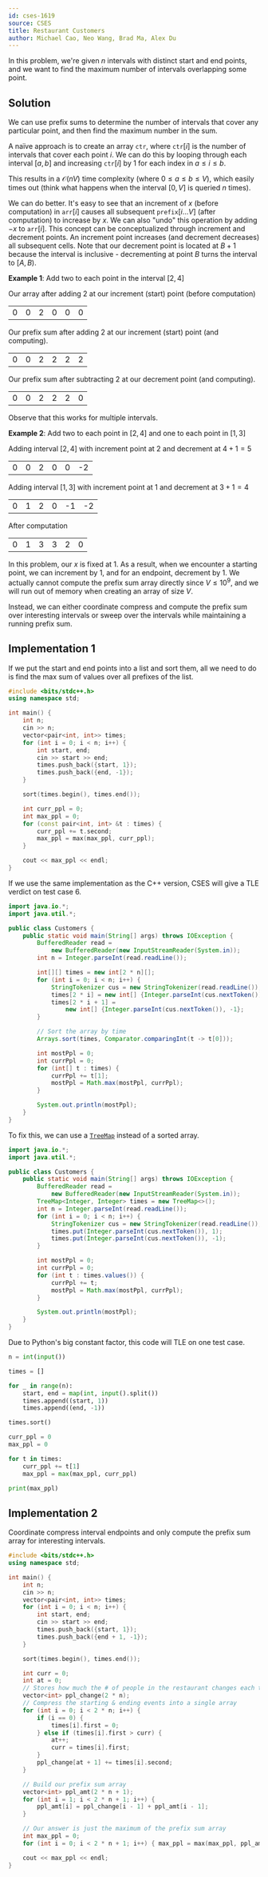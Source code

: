 ```yaml
---
id: cses-1619
source: CSES
title: Restaurant Customers
author: Michael Cao, Neo Wang, Brad Ma, Alex Du
---
```


In this problem, we're given $n$ intervals with distinct start and end points,
and we want to find the maximum number of intervals overlapping some point.

## Solution

We can use prefix sums to determine the number of intervals that cover any
particular point, and then find the maximum number in the sum.

A naïve approach is to create an array $\texttt{ctr}$, where $\texttt{ctr}[i]$
is the number of intervals that cover each point $i$. We can do this by looping
through each interval $[a,b]$ and increasing $\texttt{ctr}[i]$ by $1$ for each
index in $a \leq i \leq b$.

This results in a $\mathcal{O}(nV)$ time complexity (where
$0 \leq a \leq b \leq V$), which easily times out (think what happens when the
interval $[0, V]$ is queried $n$ times).

We can do better. It's easy to see that an increment of $x$ (before computation)
in $\texttt{arr}[i]$ causes all subsequent $\texttt{prefix}[i...V]$ (after
computation) to increase by $x$. We can also "undo" this operation by adding
$-x$ to $\texttt{arr}[i]$. This concept can be conceptualized through increment
and decrement points. An increment point increases (and decrement decreases) all
subsequent cells. Note that our decrement point is located at $B+1$ because the
interval is inclusive - decrementing at point $B$ turns the interval to
$[A, B)$.

**Example 1**: Add two to each point in the interval $[2, 4]$

Our array after adding 2 at our increment (start) point (before computation)

<center>
	<table className="text-center">
		<tr>
			<td>0</td>
			<td>0</td>
			<td className="bg-green-200 dark:bg-green-800">2</td>
			<td>0</td>
			<td>0</td>
			<td>0</td>
		</tr>
	</table>
</center>

Our prefix sum after adding 2 at our increment (start) point (and computing).

<center>
	<table className="text-center">
		<tr>
			<td>0</td>
			<td>0</td>
			<td className="bg-green-200 dark:bg-green-800">2</td>
			<td>2</td>
			<td>2</td>
			<td>2</td>
		</tr>
	</table>
</center>

Our prefix sum after subtracting 2 at our decrement point (and computing).

<center>
	<table className="text-center">
		<tr>
			<td>0</td>
			<td>0</td>
			<td>2</td>
			<td>2</td>
			<td>2</td>
			<td className="bg-red-200 dark:bg-red-800">0</td>
		</tr>
	</table>
</center>

Observe that this works for multiple intervals.

**Example 2**: Add two to each point in $[2, 4]$ and one to each point in
$[1, 3]$

Adding interval $[2, 4]$ with increment point at $2$ and decrement at $4+1=5$

<center>
	<table className="text-center">
		<tr>
			<td>0</td>
			<td>0</td>
			<td className="bg-green-200 dark:bg-green-800">2</td>
			<td>0</td>
			<td>0</td>
			<td className="bg-red-200 dark:bg-red-800">-2</td>
		</tr>
	</table>
</center>

Adding interval $[1, 3]$ with increment point at $1$ and decrement at $3+1=4$

<center>
	<table className="text-center">
		<tr>
			<td>0</td>
			<td className="bg-green-200 dark:bg-green-800">1</td>
			<td>2</td>
			<td>0</td>
			<td className="bg-red-200 dark:bg-red-800">-1</td>
			<td>-2</td>
		</tr>
	</table>
</center>

After computation

<center>
	<table className="text-center">
		<tr>
			<td>0</td>
			<td>1</td>
			<td>3</td>
			<td>3</td>
			<td>2</td>
			<td>0</td>
		</tr>
	</table>
</center>

In this problem, our $x$ is fixed at $1$. As a result, when we encounter a
starting point, we can increment by $1$, and for an endpoint, decrement by $1$.
We actually cannot compute the prefix sum array directly since $V \leq 10^9$,
and we will run out of memory when creating an array of size $V$.

Instead, we can either coordinate compress and compute the prefix sum over
interesting intervals or sweep over the intervals while maintaining a running
prefix sum.

## Implementation 1

If we put the start and end points into a list and sort them, all we need to do
is find the max sum of values over all prefixes of the list.

<LanguageSection>
<CPPSection>

```cpp
#include <bits/stdc++.h>
using namespace std;

int main() {
	int n;
	cin >> n;
	vector<pair<int, int>> times;
	for (int i = 0; i < n; i++) {
		int start, end;
		cin >> start >> end;
		times.push_back({start, 1});
		times.push_back({end, -1});
	}

	sort(times.begin(), times.end());

	int curr_ppl = 0;
	int max_ppl = 0;
	for (const pair<int, int> &t : times) {
		curr_ppl += t.second;
		max_ppl = max(max_ppl, curr_ppl);
	}

	cout << max_ppl << endl;
}
```

</CPPSection>
<JavaSection>

If we use the same implementation as the C++ version, CSES will give a TLE verdict on test case 6.

```java
import java.io.*;
import java.util.*;

public class Customers {
	public static void main(String[] args) throws IOException {
		BufferedReader read =
		    new BufferedReader(new InputStreamReader(System.in));
		int n = Integer.parseInt(read.readLine());

		int[][] times = new int[2 * n][];
		for (int i = 0; i < n; i++) {
			StringTokenizer cus = new StringTokenizer(read.readLine());
			times[2 * i] = new int[] {Integer.parseInt(cus.nextToken()), 1};
			times[2 * i + 1] =
			    new int[] {Integer.parseInt(cus.nextToken()), -1};
		}

		// Sort the array by time
		Arrays.sort(times, Comparator.comparingInt(t -> t[0]));

		int mostPpl = 0;
		int currPpl = 0;
		for (int[] t : times) {
			currPpl += t[1];
			mostPpl = Math.max(mostPpl, currPpl);
		}

		System.out.println(mostPpl);
	}
}
```

To fix this, we can use a
[`TreeMap`](https://docs.oracle.com/javase/7/docs/api/java/util/TreeMap.html)
instead of a sorted array.

```java
import java.io.*;
import java.util.*;

public class Customers {
	public static void main(String[] args) throws IOException {
		BufferedReader read =
		    new BufferedReader(new InputStreamReader(System.in));
		TreeMap<Integer, Integer> times = new TreeMap<>();
		int n = Integer.parseInt(read.readLine());
		for (int i = 0; i < n; i++) {
			StringTokenizer cus = new StringTokenizer(read.readLine());
			times.put(Integer.parseInt(cus.nextToken()), 1);
			times.put(Integer.parseInt(cus.nextToken()), -1);
		}

		int mostPpl = 0;
		int currPpl = 0;
		for (int t : times.values()) {
			currPpl += t;
			mostPpl = Math.max(mostPpl, currPpl);
		}

		System.out.println(mostPpl);
	}
}
```

</JavaSection>
<PySection>
<Warning>

Due to Python's big constant factor, this code will TLE on one test case.

</Warning>

```py
n = int(input())

times = []

for _ in range(n):
	start, end = map(int, input().split())
	times.append((start, 1))
	times.append((end, -1))

times.sort()

curr_ppl = 0
max_ppl = 0

for t in times:
	curr_ppl += t[1]
	max_ppl = max(max_ppl, curr_ppl)

print(max_ppl)
```

</PySection>

</LanguageSection>

## Implementation 2

Coordinate compress interval endpoints and only compute the prefix sum array for
interesting intervals.

<LanguageSection>
<CPPSection>

```cpp
#include <bits/stdc++.h>
using namespace std;

int main() {
	int n;
	cin >> n;
	vector<pair<int, int>> times;
	for (int i = 0; i < n; i++) {
		int start, end;
		cin >> start >> end;
		times.push_back({start, 1});
		times.push_back({end + 1, -1});
	}

	sort(times.begin(), times.end());

	int curr = 0;
	int at = 0;
	// Stores how much the # of people in the restaurant changes each time step
	vector<int> ppl_change(2 * n);
	// Compress the starting & ending events into a single array
	for (int i = 0; i < 2 * n; i++) {
		if (i == 0) {
			times[i].first = 0;
		} else if (times[i].first > curr) {
			at++;
			curr = times[i].first;
		}
		ppl_change[at + 1] += times[i].second;
	}

	// Build our prefix sum array
	vector<int> ppl_amt(2 * n + 1);
	for (int i = 1; i < 2 * n + 1; i++) {
		ppl_amt[i] = ppl_change[i - 1] + ppl_amt[i - 1];
	}

	// Our answer is just the maximum of the prefix sum array
	int max_ppl = 0;
	for (int i = 0; i < 2 * n + 1; i++) { max_ppl = max(max_ppl, ppl_amt[i]); }

	cout << max_ppl << endl;
}
```

</CPPSection>
</LanguageSection>
